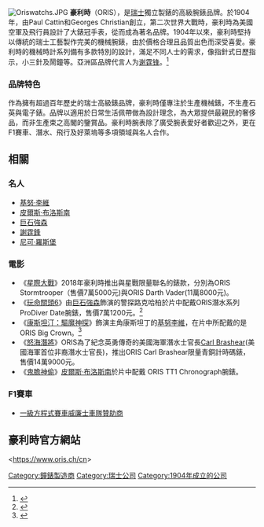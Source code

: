 {{Infobox Company
|company_name = 豪利時  Oris
|logo = 
|type = [[Private_company|Private company]]
|foundation = 1904 by Paul Cattin and Georges Christian
|location_city = Hölstein
|location_country = Switzerland
|location = 
locations = <!--# of locations-->
|key_people = Ulrich W. Herzog, [[Managing_Director|Managing Director]]
|area_served =
|industry = [[Watch|Watch]] manufacturing
|products = Wristwatches
|services =
|revenue =
|operating_income =
|net_income =
|num_employees =
|parent =
|divisions =
|subsid =
|slogan = ''"real watches for real people"''
|homepage = [http://www.oris.ch/ Oris.ch]
}}
[[File:Oriswatchs.JPG|thumb]]
'''豪利時'''（ORIS），是[[瑞士|瑞士]]獨立製錶的高級腕錶品牌。於1904年，由Paul Cattin和Georges Christian創立，第二次世界大戰時，豪利時為美國空軍及飛行員設計了大錶冠手表，從而成為著名品牌。1904年以來，豪利時堅持以傳統的瑞士工藝製作完美的機械腕錶，由於價格合理且品質出色而深受喜愛。豪利時的機械時計系列備有多款特別的設計，滿足不同人士的需求，像指針式日歷指示，小三針及鬧鐘等。亞洲區品牌代言人为[[谢霆锋|谢霆锋]]。<ref>{{Cite web|title=ORIS全新代言人謝霆鋒 Real watches for Real people|url=https://www.world-wrist-watch.com/zh-Hant/Article/729|accessdate=2019-07-26|author=世界腕錶 World Wrist Watch|date=2012-11-29|last=|first=|format=|work=世界腕錶 World Wrist Watch|publisher=|language=zh-TW|archive-date=2019-07-26|archive-url=https://web.archive.org/web/20190726011435/https://www.world-wrist-watch.com/zh-Hant/Article/729|dead-url=no}}</ref>

===品牌特色===
作為擁有超過百年歷史的瑞士高級錶品牌，豪利時僅專注於生產機械錶，不生產石英與電子錶。品牌以適用於日常生活佩帶做為設計理念，為大眾提供最親民的奢侈品，而非生產束之高閣的鑒賞品。豪利時腕表除了廣受腕表愛好者歡迎之外，更在F1賽車、潛水、飛行及好萊塢等多項領域與名人合作。

==相關==

===名人===
* [[基努·李維|基努·李維]]
* [[皮爾斯·布洛斯南|皮爾斯·布洛斯南]]
* [[巨石強森|巨石強森]]
* [[謝霆鋒|謝霆鋒]]
* [[尼可·羅斯堡|尼可·羅斯堡]]

===電影===
*《[[星際大戰|星際大戰]]》2018年豪利時推出與星戰限量聯名的錶款，分別為ORIS Stormtrooper（售價7萬5000元)與ORIS Darth Vader(11萬8000元)。
*《[[玩命關頭6|玩命關頭6]]》由[[巨石強森|巨石強森]]飾演的警探路克哈柏於片中配戴ORIS潛水系列ProDiver Date腕錶，售價7萬1200元。<ref>{{Cite web|title=ORIS 極速悍將 終極錶現|url=https://www.world-wrist-watch.com/zh-Hant/Article/953|accessdate=2019-07-26|author=世界腕錶 World Wrist Watch|date=2013-04-26|last=|first=|format=|work=|publisher=|language=zh-TW|archive-date=2019-07-26|archive-url=https://web.archive.org/web/20190726011434/https://www.world-wrist-watch.com/zh-Hant/Article/953|dead-url=no}}</ref>
*《[[康斯坦汀：驅魔神探|康斯坦汀：驅魔神探]]》飾演主角康斯坦丁的[[基努李維|基努李維]]，在片中所配戴的是ORIS Big Crown。<ref>{{Cite web|title=豪利時ORIS 六件你不知道也沒關係的事|url=https://www.iwatchome.net/article.php?id=180007634|accessdate=2019-07-26|work=iWatcHome 城邦國際名表|language=zh-Hant}}</ref>
*《[[怒海潛將|怒海潛將]]》ORIS為了紀念英勇傳奇的美國海軍潛水士官長[[Carl_Brashear|Carl Brashear]](美國海軍首位非裔潛水士官長)，推出ORIS Carl Brashear限量青銅計時碼錶，售價14萬9000元。
*《[[鬼膽神偷|鬼膽神偷]]》[[皮爾斯·布洛斯南|皮爾斯·布洛斯南]]於片中配戴 ORIS TT1 Chronograph腕錶。

===F1賽車===
* [[一級方程式賽車|一級方程式賽車]][[威廉士車隊|威廉士車隊]][[贊助商|贊助商]]

==豪利時官方網站==
<https://www.oris.ch/cn{{Wayback|url=https://www.oris.ch/cn |date=20190126221021 }}>



{{Authority control}}
[[Category:鐘錶製造商|Category:鐘錶製造商]]
[[Category:瑞士公司|Category:瑞士公司]]
[[Category:1904年成立的公司|Category:1904年成立的公司]]